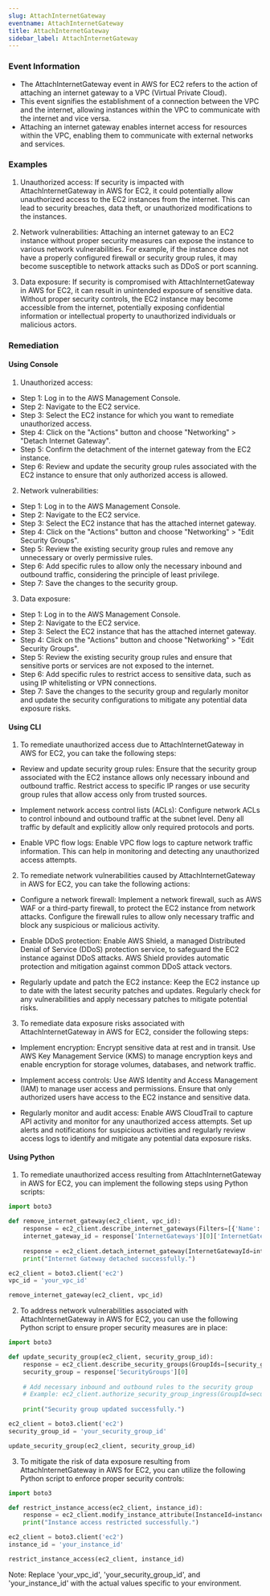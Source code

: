 ```yaml
--- 
slug: AttachInternetGateway
eventname: AttachInternetGateway
title: AttachInternetGateway
sidebar_label: AttachInternetGateway
---
```

                       
### Event Information

- The AttachInternetGateway event in AWS for EC2 refers to the action of attaching an internet gateway to a VPC (Virtual Private Cloud).
- This event signifies the establishment of a connection between the VPC and the internet, allowing instances within the VPC to communicate with the internet and vice versa.
- Attaching an internet gateway enables internet access for resources within the VPC, enabling them to communicate with external networks and services.


### Examples

1. Unauthorized access: If security is impacted with AttachInternetGateway in AWS for EC2, it could potentially allow unauthorized access to the EC2 instances from the internet. This can lead to security breaches, data theft, or unauthorized modifications to the instances.

2. Network vulnerabilities: Attaching an internet gateway to an EC2 instance without proper security measures can expose the instance to various network vulnerabilities. For example, if the instance does not have a properly configured firewall or security group rules, it may become susceptible to network attacks such as DDoS or port scanning.

3. Data exposure: If security is compromised with AttachInternetGateway in AWS for EC2, it can result in unintended exposure of sensitive data. Without proper security controls, the EC2 instance may become accessible from the internet, potentially exposing confidential information or intellectual property to unauthorized individuals or malicious actors.

### Remediation

#### Using Console

1. Unauthorized access:
- Step 1: Log in to the AWS Management Console.
- Step 2: Navigate to the EC2 service.
- Step 3: Select the EC2 instance for which you want to remediate unauthorized access.
- Step 4: Click on the "Actions" button and choose "Networking" > "Detach Internet Gateway".
- Step 5: Confirm the detachment of the internet gateway from the EC2 instance.
- Step 6: Review and update the security group rules associated with the EC2 instance to ensure that only authorized access is allowed.

2. Network vulnerabilities:
- Step 1: Log in to the AWS Management Console.
- Step 2: Navigate to the EC2 service.
- Step 3: Select the EC2 instance that has the attached internet gateway.
- Step 4: Click on the "Actions" button and choose "Networking" > "Edit Security Groups".
- Step 5: Review the existing security group rules and remove any unnecessary or overly permissive rules.
- Step 6: Add specific rules to allow only the necessary inbound and outbound traffic, considering the principle of least privilege.
- Step 7: Save the changes to the security group.

3. Data exposure:
- Step 1: Log in to the AWS Management Console.
- Step 2: Navigate to the EC2 service.
- Step 3: Select the EC2 instance that has the attached internet gateway.
- Step 4: Click on the "Actions" button and choose "Networking" > "Edit Security Groups".
- Step 5: Review the existing security group rules and ensure that sensitive ports or services are not exposed to the internet.
- Step 6: Add specific rules to restrict access to sensitive data, such as using IP whitelisting or VPN connections.
- Step 7: Save the changes to the security group and regularly monitor and update the security configurations to mitigate any potential data exposure risks.

#### Using CLI

1. To remediate unauthorized access due to AttachInternetGateway in AWS for EC2, you can take the following steps:

- Review and update security group rules: Ensure that the security group associated with the EC2 instance allows only necessary inbound and outbound traffic. Restrict access to specific IP ranges or use security group rules that allow access only from trusted sources.

- Implement network access control lists (ACLs): Configure network ACLs to control inbound and outbound traffic at the subnet level. Deny all traffic by default and explicitly allow only required protocols and ports.

- Enable VPC flow logs: Enable VPC flow logs to capture network traffic information. This can help in monitoring and detecting any unauthorized access attempts.

2. To remediate network vulnerabilities caused by AttachInternetGateway in AWS for EC2, you can take the following actions:

- Configure a network firewall: Implement a network firewall, such as AWS WAF or a third-party firewall, to protect the EC2 instance from network attacks. Configure the firewall rules to allow only necessary traffic and block any suspicious or malicious activity.

- Enable DDoS protection: Enable AWS Shield, a managed Distributed Denial of Service (DDoS) protection service, to safeguard the EC2 instance against DDoS attacks. AWS Shield provides automatic protection and mitigation against common DDoS attack vectors.

- Regularly update and patch the EC2 instance: Keep the EC2 instance up to date with the latest security patches and updates. Regularly check for any vulnerabilities and apply necessary patches to mitigate potential risks.

3. To remediate data exposure risks associated with AttachInternetGateway in AWS for EC2, consider the following steps:

- Implement encryption: Encrypt sensitive data at rest and in transit. Use AWS Key Management Service (KMS) to manage encryption keys and enable encryption for storage volumes, databases, and network traffic.

- Implement access controls: Use AWS Identity and Access Management (IAM) to manage user access and permissions. Ensure that only authorized users have access to the EC2 instance and sensitive data.

- Regularly monitor and audit access: Enable AWS CloudTrail to capture API activity and monitor for any unauthorized access attempts. Set up alerts and notifications for suspicious activities and regularly review access logs to identify and mitigate any potential data exposure risks.

#### Using Python

1. To remediate unauthorized access resulting from AttachInternetGateway in AWS for EC2, you can implement the following steps using Python scripts:

```python
import boto3

def remove_internet_gateway(ec2_client, vpc_id):
    response = ec2_client.describe_internet_gateways(Filters=[{'Name': 'attachment.vpc-id', 'Values': [vpc_id]}])
    internet_gateway_id = response['InternetGateways'][0]['InternetGatewayId']
    
    response = ec2_client.detach_internet_gateway(InternetGatewayId=internet_gateway_id, VpcId=vpc_id)
    print("Internet Gateway detached successfully.")

ec2_client = boto3.client('ec2')
vpc_id = 'your_vpc_id'

remove_internet_gateway(ec2_client, vpc_id)
```

2. To address network vulnerabilities associated with AttachInternetGateway in AWS for EC2, you can use the following Python script to ensure proper security measures are in place:

```python
import boto3

def update_security_group(ec2_client, security_group_id):
    response = ec2_client.describe_security_groups(GroupIds=[security_group_id])
    security_group = response['SecurityGroups'][0]
    
    # Add necessary inbound and outbound rules to the security group
    # Example: ec2_client.authorize_security_group_ingress(GroupId=security_group_id, IpProtocol='tcp', FromPort=80, ToPort=80, CidrIp='0.0.0.0/0')
    
    print("Security group updated successfully.")

ec2_client = boto3.client('ec2')
security_group_id = 'your_security_group_id'

update_security_group(ec2_client, security_group_id)
```

3. To mitigate the risk of data exposure resulting from AttachInternetGateway in AWS for EC2, you can utilize the following Python script to enforce proper security controls:

```python
import boto3

def restrict_instance_access(ec2_client, instance_id):
    response = ec2_client.modify_instance_attribute(InstanceId=instance_id, Groups=['your_security_group_id'])
    print("Instance access restricted successfully.")

ec2_client = boto3.client('ec2')
instance_id = 'your_instance_id'

restrict_instance_access(ec2_client, instance_id)
```

Note: Replace 'your_vpc_id', 'your_security_group_id', and 'your_instance_id' with the actual values specific to your environment.


 